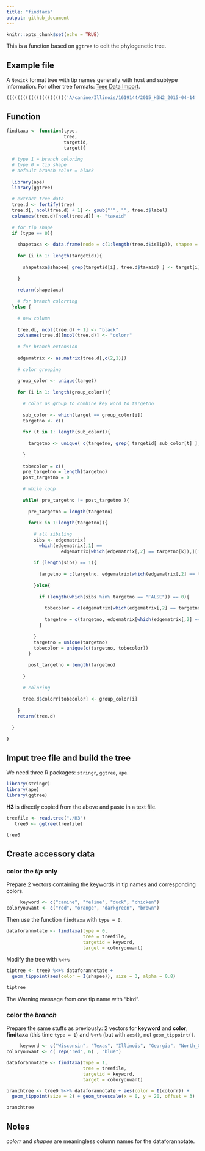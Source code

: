```yaml
---
title: "findtaxa"
output: github_document
---
```


```r
knitr::opts_chunk$set(echo = TRUE)
```


This is a function based on `ggtree` to edit the phylogenetic tree.

## Example file

A `Newick` format tree with tip names generally with host and subtype information. For other tree formats: [Tree Data Import](https://bioconductor.org/packages/devel/bioc/vignettes/ggtree/inst/doc/treeImport.html).


```r

(((((((((((((((((((((('A/canine/Illinois/1619144/2015_H3N2_2015-04-14':8.3E-4,'A/canine/Georgia/95391/2015_H3N2_2015-07-13':5.4E-4):6.8E-4,'A/canine/Illinois/12191/2015_H3N2_2015-04-15':0.00169):5.4E-4,('A/canine/Illinois/0843093/2015_H3N2_2015-03-30':5.4E-4,'A/canine/Korea/0589318/2015_H3N2_2015-03-05':6.8E-4):5.4E-4):5.4E-4,(('A/canine/Indiana/96198/2015_H3N2_2015-07-02':0.00481,'A/canine/North_Carolina/109904/2015_H3N2_2015-07-29':8.3E-4):0.00873,('A/canine/Wisconsin/19137/2016_H3N2_2016-02-08':7.3E-4,'A/canine/Texas/343907/2015_H3N2_2015-12-22':6.3E-4):0.0014):5.7E-4):0.00247,'A/canine/Korea/BD-1/2013_H3N2_2013-05-30':0.00127):6.8E-4,'A/canine/Korea/DG1/2014_H3N2_2014-02-13':0.00619):0.00186,'A/canine/Korea/S1/2012_H3N2_2012-11-05':0.00684):0.00126,(((('A/feline/Korea/FY028/2010_H3N2_2010-10-15':0.00247,'A/canine/Korea/CY009/2010_H3N2_2010-10-15':0.00185):5.4E-4,('A/canine/Korea/CY005/2010_H3N2_2010-10-15':6.8E-4,'A/canine/Korea/CY001/2010_H3N2_2010-10-15':0.00244):5.4E-4):5.4E-4,('A/feline/Korea/FY029/2010_H3N2_2010-10-15':0.00184,'A/feline/Korea/FY027/2010_H3N2_2010-10-15':0.00246):5.0E-4):0.00185,('A/feline/Korea/02/2011_H3N2_2011-10-15':0.01252,'A/canine/Korea/KRIBB01/2011_H3N2_2011-11-01':5.4E-4):0.0037):6.9E-4):0.00308,(((((((('A/canine/Beijing/305/2009_H3N2_2009-12-13':6.8E-4,'A/canine/Beijing/295/2009_H3N2_2009-12-14':0.00126):0.00186,'A/canine/Beijing/418/2010_H3N2_2010-01-08':0.00126):5.4E-4,'A/canine/Beijing/253/2009_H3N2_2009-12-09':5.4E-4):5.9E-4,(('A/canine/Beijing/362/2009_H3N2_2009-12-17':0.00186,'A/canine/Beijing/420/2010_H3N2_2010-01-08':6.8E-4):0.00177,'A/canine/Beijing/364/2009_H3N2_2009-12-17':5.3E-4):0.00126):5.3E-4,'A/canine/Beijing/359/2009_H3N2_2009-12-17':5.4E-4):5.3E-4,'A/canine/Beijing/511/2010_H3N2_2010-01-03':0.00212):0.00126,'A/canine/Beijing/1028/2010_H3N2_2010-02-02':5.4E-4):0.00198,'A/canine/Jiangsu/06/2010_H3N2_2010-06-15':0.00186):5.4E-4):5.4E-4,((('A/canine/Liaoning/1585/2010_H3N2_2010-04-06':0.00184,'A/canine/Liaoning/1578/2010_H3N2_2010-04-06':0.00127):5.4E-4,'A/canine/Zhejiang/1/2010_H3N2_2010-09-30':0.00126):6.8E-4,('A/feline/Korea/01/2010_H3N2_2010-03-15':6.8E-4,'A/feline/Korea/01/2010_H3N2_a_2010-03-15':5.4E-4):0.00246):5.4E-4):5.4E-4,(((((('A/canine/Liaoning/27/2012_H3N2_2012-04-11':5.4E-4,'A/canine/Heilongjiang/L1/2013_H3N2_2013-03-10':6.8E-4):0.00126,('A/canine/Guangdong/05/2011_H3N2_2011-02-15':0.00244,'A/canine/Nanjing/11/2012_H3N2_2012-11-15':0.00308):5.4E-4):5.4E-4,('A/canine/Guangdong/12/2012_H3N2_2012-09-15':5.4E-4,'A/canine/Guangdong/23/2012_H3N2_2012-09-18':5.4E-4):0.00519):8.0E-4,'A/canine/Guangdong/04/2011_H3N2_2011-02-15':0.01795):0.0015,(('A/canine/Guangdong/1/2011_H3N2_2011-02-15':0.00127,'A/canine/Guangdong/3/2011_H3N2_2011-03-15':0.00372):8.7E-4,('A/canine/Guangdong/2/2011_H3N2_2011-02-15':0.00206,'A/feline/Heilongjiang/ZH/2014_H3N2_2014-02-17':0.00227):0.00186):0.00241):5.4E-4,((('A/canine/Jiangsu/01/2009_H3N2_2009-12-15':0.00246,'A/canine/Jiangsu/02/2010_H3N2_2010-03-15':0.00185):5.4E-4,'A/canine/Jiangsu/03/2010_H3N2_2010-04-15':6.8E-4):5.4E-4,('A/canine/Jiangsu/05/2010_H3N2_2010-05-15':6.8E-4,'A/canine/Jiangsu/04/2010_H3N2_2010-05-15':6.8E-4):6.8E-4):0.00186):6.3E-4):0.00308,(('A/canine/Korea/1/2010_H3N1_2010-02-05':5.4E-4,'A/canine/Korea/01/2007_H3N2_2007-05-15':0.00185):6.8E-4,('A/canine/Korea/MV1/2012_H3N2_2012-11-07':0.00247,'A/canine/Korea/VC378/2012_H3N2_2012-03-13':5.4E-4):5.4E-4):5.0E-4):0.00312,((('A/canine/Guangdong/2/2007_H3N2_2007-10-18':5.0E-4,'A/feline/Guangdong/1/2011_H3N2_2011-08-10':0.00185):5.4E-4,'A/canine/Guangdong/1/2007_H3N2_2007-04-18':6.8E-4):7.4E-4,'A/canine/Guangdong/2/2006_H3N2_2006-08-15':0.00363):0.00372):5.4E-4,'A/feline/Guangdong/1/2012_H3N2_2012-11-15':0.00547):0.00101,'A/canine/Guangdong/1/2006_H3N2_2006-06-15':0.00355):0.01161,(('A/duck/Korea/U14-2/2007_H3N2_2007-05-15':0.02024,'A/duck/Korea/JS53/2004_H3N2_2004-12-05':0.0013):0.00141,'A/aquatic_bird/Korea/JN-2/2006_H3N2_2006-99-99':0.00289):0.00518):0.01259,(((((((('A/duck/Korea/LPM66/2006_H3N2_2006-99-99':6.8E-4,'A/duck/Korea/LPM56/2005_H3N2_2005-99-99':5.4E-4):5.4E-4,'A/chicken/Korea/LPM67/2006_H3N2_2006-99-99':5.4E-4):0.00126,'A/chicken/Korea/LPM61/2005_H3N2_2005-99-99':0.00126):6.8E-4,('A/duck/Korea/LPM36/2005_H3N6_2005-99-99':0.00245,'A/duck/Korea/LPM38/2005_H3N6_2005-99-99':6.8E-4):5.4E-4):5.4E-4,('A/duck/Korea/LPM91/2006_H3N2_2006-99-99':0.00185,'A/duck/Korea/LPM92/2006_H3N2_2006-99-99':5.4E-4):0.00431):7.1E-4,'A/chicken/Korea/LPM88/2006_H3N2_2006-99-99':0.00618):0.00155,'A/duck/Korea/U14-1/2007_H3N2_2007-05-15':0.01471):0.01399,('A/chicken/Korea/S6/03_H3N2_2003-99-99':0.00476,'A/duck/Korea/U2-5/2007_H3N8_2007-05-01':0.0302):0.00461):0.00222):0.00173,((((((((('A/chicken/Korea/LPM43/2005_H3N2_2005-99-99':6.7E-4,'A/chicken/Korea/LPM44/2005_H3N2_2005-99-99':5.4E-4):0.00185,'A/duck/Korea/LPM22/2005_H3N2_2005-99-99':5.4E-4):5.4E-4,'A/duck/Korea/LPM23/2005_H3N2_2005-99-99':5.4E-4):0.00245,'A/duck/Korea/LPM18/2004_H3N2_2004-99-99':5.4E-4):6.8E-4,'A/chicken/Korea/LPM17/2004_H3N2_2004-99-99':5.4E-4):0.00185,'A/duck/Korea/LPM01/2004_H3N2_2004-99-99':0.00126):6.8E-4,'A/chicken/Korea/LPM03/2004_H3N2_2004-99-99':0.00126):6.8E-4,'A/duck/Korea/LPM09/2004_H3N2_2004-99-99':0.00307):0.0068,'A/duck/Korea/LPM86/2006_H3N2_2006-99-99':0.02334):0.0075):0.00704,(('A/duck/Korea/HP69/2007_H3N6_2007-11-29':0.00113,'A/duck/Korea/HP68/2007_H3N6_2007-11-30':0.0026):0.01106,'A/duck/Korea/U10-2/2007_H3N6_2007-05-09':0.00872):0.03788):0.00576,('A/duck/Korea/U12/2007_H3N2_2007-05-10':0.01335,'A/duck/Korea/A122/10_H3N6_2010-11-15':0.06043):0.02272):0.03652,(((((('A/muscovy_duck/Vietnam/LBM189/2012_H3N2_2012-99-99':5.4E-4,'A/muscovy_duck/Vietnam/LBM201/2012_H3N2_2012-07-11':5.4E-4):0.00219,'A/muscovy_duck/Vietnam/LBM437/2013_H3N8_2013-06-05':0.00705):0.00126,'A/duck/Vietnam/LBM211/2012_H3N8_2012-07-11':0.00666):5.3E-4,('A/muscovy_duck/Vietnam/LBM115/2012_H3N2_2012-07-11':0.00313,'A/duck/Hunan/S1824/2012_H3N8_2012-03-24':0.01275):0.00246):0.00501,(((('A/duck/Zhejiang/D1-1/2013_H3N6_2013-11-14':5.4E-4,'A/duck/Zhejiang/D1-3/2013_H3N6_2013-11-14':6.8E-4):0.00126,'A/duck/Anhui/D293/2014_H3N2_2014-02-04':0.00248):0.00238,'A/chicken/Guangdong/G1863/2014_H3N0_2014-04-16':0.01468):0.00375,'A/duck/Zhejiang/5/2011_H3N3_2011-06-15':0.00899):5.3E-4):0.00574,'A/duck/Shanghai/SH1/2013_H3N2_2013-04-26':0.01411):0.04708):0.01376,'A/duck/Vietnam/OIE-2382/2009_H3N2_2009-99-99':0.08538);


```




## Function


```r

findtaxa <- function(type, 
                     tree, 
                     targetid, 
                     target){
  
  # type 1 = branch coloring 
  # type 0 = tip shape
  # default branch color = black
  
  library(ape)
  library(ggtree)
  
  # extract tree data
  tree.d <- fortify(tree)
  tree.d[, ncol(tree.d) + 1] <- gsub("'", "", tree.d$label)
  colnames(tree.d)[ncol(tree.d)] <- "taxaid"
  
  # for tip shape
  if (type == 0){
    
    shapetaxa <- data.frame(node = c(1:length(tree.d$isTip)), shapee = NA)
    
    for (i in 1: length(targetid)){
      
      shapetaxa$shapee[ grep(targetid[i], tree.d$taxaid) ] <- target[i]
      
    }
    
    return(shapetaxa)
    
    # for branch colorring     
  }else {
    
    # new column
    
    tree.d[, ncol(tree.d) + 1] <- "black"
    colnames(tree.d)[ncol(tree.d)] <- "colorr"
    
    # for branch extension
    
    edgematrix <- as.matrix(tree.d[,c(2,1)])
    
    # color grouping 
    
    group_color <- unique(target)
    
    for (i in 1: length(group_color)){
      
      # color as group to combine key word to targetno
      
      sub_color <- which(target == group_color[i])
      targetno <- c()
      
      for (t in 1: length(sub_color)){
        
        targetno <- unique( c(targetno, grep( targetid[ sub_color[t] ], tree.d$taxaid)) )
        
      }
      
      tobecolor = c()
      pre_targetno = length(targetno)
      post_targetno = 0
      
      # while loop 
      
      while( pre_targetno != post_targetno ){
        
        pre_targetno = length(targetno)
        
        for(k in 1:length(targetno)){
          
          # all sibiling 
          sibs <- edgematrix[
            which(edgematrix[,1] == 
                    edgematrix[which(edgematrix[,2] == targetno[k]),][1]),][,2]
          
          if (length(sibs) == 1){
            
            targetno = c(targetno, edgematrix[which(edgematrix[,2] == targetno[k]),][1])
            
          }else{
            
            if (length(which(sibs %in% targetno == "FALSE")) == 0){
              
              tobecolor = c(edgematrix[which(edgematrix[,2] == targetno[k]),][1], tobecolor)
              
              targetno = c(targetno, edgematrix[which(edgematrix[,2] == targetno[k]),][1])
            }
            
          }
          targetno = unique(targetno)
          tobecolor = unique(c(targetno, tobecolor))
        }
        
        post_targetno = length(targetno)
        
      }
      
      # coloring
      
      tree.d$colorr[tobecolor] <- group_color[i]
      
    }
    return(tree.d)    
    
  }
  
}


```


## Imput tree file and build the tree

We need three R packages: `stringr`, `ggtree`, `ape`.

```r

library(stringr)
library(ape)
library(ggtree)

```

**H3** is directly copied from the above and paste in a text file.

```r

treefile <- read.tree("./H3")
   tree0 <- ggtree(treefile)

```

```r

tree0

```

## Create accessory data 

### color the *tip* only

Prepare 2 vectors containing the keywords in tip names and corresponding colors.

```r

     keyword <- c("canine", "feline", "duck", "chicken")
coloryouwant <- c("red", "orange", "darkgreen", "brown") 

```

Then use the function `findtaxa` with `type = 0`.   

```r

dataforannotate <- findtaxa(type = 0, 
                            tree = treefile, 
                            targetid = keyword,
                            target = coloryouwant)

```

Modify the tree with `%<+%`

```r

tiptree <- tree0 %<+% dataforannotate + 
  geom_tippoint(aes(color = I(shapee)), size = 3, alpha = 0.8)


```

```r

tiptree

```

The Warning message from one tip name with "bird".



### color the *branch*

Prepare the same stuffs as previously: 2 vectors for **keyword** and **color**; **findtaxa** (this time `type = 1`) and `%<+%` (but with `aes()`, not `geom_tippoint()`.

```r

     keyword <- c("Wisconsin", "Texas", "Illinois", "Georgia", "North_Carolina", "Indiana", "Korea")
coloryouwant <- c( rep("red", 6) , "blue") 

```

```r

dataforannotate <- findtaxa(type = 1, 
                            tree = treefile, 
                            targetid = keyword,
                            target = coloryouwant)


```

```r

branchtree <- tree0 %<+% dataforannotate + aes(color = I(colorr)) + 
  geom_tippoint(size = 2) + geom_treescale(x = 0, y = 20, offset = 3)


```
```r

branchtree

```

## Notes

*colorr* and *shapee* are meaningless column names for the dataforannotate. 



